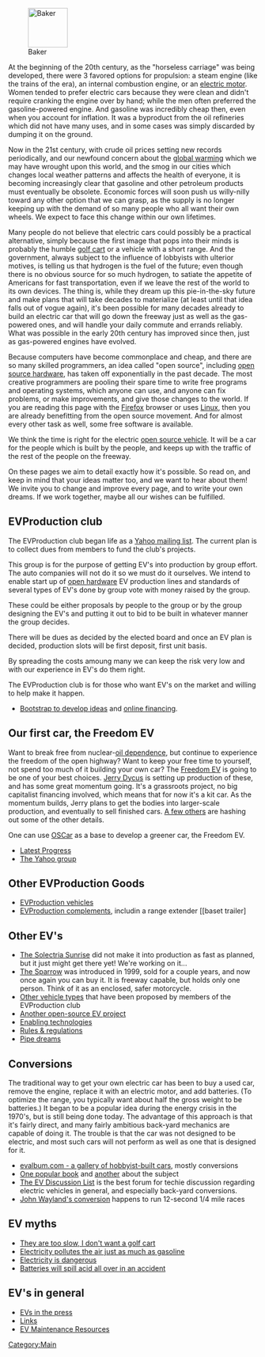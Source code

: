 <center>{{UTC}}</center>
[[Image:Baker-ad1.jpg|right|thumb|80px|Baker]]

At the beginning of the 20th century, as the "horseless carriage" was being developed, there were 3 favored options for propulsion:  a steam engine (like the trains of the era), an internal combustion engine, or an [[electric motor]].  Women tended to prefer electric cars because they were clean and didn't require cranking the engine over by hand; while the men often preferred the gasoline-powered engine.  And gasoline was incredibly cheap then, even when you account for inflation.  It was a byproduct from the oil refineries which did not have many uses, and in some cases was simply discarded by dumping it on the ground.

Now in the 21st century, with crude oil prices setting new records periodically, and our newfound concern about the [[global warming]] which we may have wrought upon this world, and the smog in our cities which changes local weather patterns and affects the health of everyone, it is becoming increasingly clear that gasoline and other petroleum products must eventually be obsolete.  Economic forces will soon push us willy-nilly toward any other option that we can grasp, as the supply is no longer keeping up with the demand of so many people who all want their own wheels.  We expect to face this change within our own lifetimes.

Many people do not believe that electric cars could possibly be a practical alternative, simply because the first image that pops into their minds is probably the humble [[golf cart]] or a vehicle with a short range.  And the government, always subject to the influence of lobbyists with ulterior motives, is telling us that hydrogen is the fuel of the future; even though there is no obvious source for so much hydrogen, to satiate the appetite of Americans for fast transportation, even if we leave the rest of the world to its own devices.  The thing is, while they dream up this pie-in-the-sky future and make plans that will take decades to materialize (at least until that idea falls out of vogue again), it's been possible for many decades already to build an electric car that will go down the freeway just as well as the gas-powered ones, and will handle your daily commute and errands reliably.  What was possible in the early 20th century has improved since then, just as gas-powered engines have evolved.

Because computers have become commonplace and cheap, and there are so many skilled programmers, an idea called "open source", including [[open source hardware]], has taken off exponentially in the past decade.  The most creative programmers are pooling their spare time to write free programs and operating systems, which anyone can use, and anyone can fix problems, or make improvements, and give those changes to the world.  If you are reading this page with the [http://www.mozilla.com/firefox/ Firefox] browser or uses [[wikipedia:Linux|Linux]], then you are already benefitting from the open source movement.  And for almost every other task as well, some free software is available.

We think the time is right for the electric [[open source vehicle]].  It will be a car for the people which is built by the people, and keeps up with the traffic of the rest of the people on the freeway.

On these pages we aim to detail exactly how it's possible.  So read on, and keep in mind that your ideas matter too, and we want to hear about them!  We invite you to change and improve every page, and to write your own dreams.  If we work together, maybe all our wishes can be fulfilled.

== EVProduction club == 

The EVProduction club began life as a [http://groups.yahoo.com/group/EVProduction/ Yahoo mailing list]. The current plan is to collect dues from members to fund the club's projects.

This group is for the purpose of getting EV's into production by group effort. The auto companies will not do it so we must do it ourselves. We intend to enable start up of [[wikipedia:open hardware|open hardware]] EV production lines and standards of several types of EV's done by group vote with money raised by the group. 

These could be either proposals by people to the group or by the group designing the EV's and putting it out to bid to be built in whatever manner the group decides. 

There will be dues as decided by the elected board and once an EV plan is decided, production slots will be first deposit, first unit basis.

By spreading the costs amoung many we can keep the risk very low and with our experience in EV's do them right.

The EVProduction club is for those who want EV's on the market and willing to help make it happen.

* [http://www.bootstrapaustin.org/wiki/index.php/Welcome_to_the_Bootstrap_Network Bootstrap to develop ideas] and [http://www.bootstrapaustin.org/wiki/index.php/Bootstrap_Online_Financing online financing].

==Our first car, the Freedom EV==

Want to break free from nuclear-[[oil dependence]], but continue to experience the freedom of the open highway?  Want to keep your free time to yourself, not spend too much of it building your own car?  The [[Freedom EV]] is going to be one of your best choices.  [[Jerry Dycus]] is setting up production of these, and has some great momentum going.  It's a grassroots project, no big capitalist financing involved, which means that for now it's a kit car.  As the momentum builds, Jerry plans to get the bodies into larger-scale production, and eventually to sell finished cars.  [[EVProduction:Community Portal|A few others]] are hashing out some of the other details.

One can use [[OSCar]] as a base to develop a greener car, the Freedom EV.

*[[Progress Pics|Latest Progress]]
*[http://autos.groups.yahoo.com/group/EVProduction/ The Yahoo group]

==Other EVProduction Goods==
* [[EVProduction vehicles]]
* [[EVProduction complements]], includin a range extender [[baset trailer]

==Other EV's==

*[http://www.austinev.org/evalbum/655.html The Solectria Sunrise] did not make it into production as fast as planned, but it just might get there yet!  We're working on it...
*[http://www.myersmotors.com/ The Sparrow] was introduced in 1999, sold for a couple years, and now once again you can buy it.  It is freeway capable, but holds only one person.  Think of it as an enclosed, safer motorcycle.
*[[Proposed vehicle types|Other vehicle types]] that have been proposed by members of the EVProduction club
*[http://www.fastbk.com/EVware/ Another open-source EV project]
*[[Enabling technologies]]
*[[Rules & regulations]]
*[[Pipe dreams]]

==Conversions==
The traditional way to get your own electric car has been to buy a used car, remove the engine, replace it with an electric motor, and add batteries.  (To optimize the range, you typically want about half the gross weight to be batteries.)  It began to be a popular idea during the energy crisis in the 1970's, but is still being done today.  The advantage of this approach is that it's fairly direct, and many fairly ambitious back-yard mechanics are capable of doing it.  The trouble is that the car was not designed to be electric, and most such cars will not perform as well as one that is designed for it.

*[http://evalbum.com evalbum.com - a gallery of hobbyist-built cars], mostly conversions
*[http://www.amazon.com/gp/product/0830642315/qid=1134363859/sr=8-2/ref=pd_bbs_2/103-1555072-2363021?n=507846&s=books&v=glance One popular book] and [http://www.amazon.com/gp/product/1879857944/qid=1134363859/sr=8-1/ref=pd_bbs_1/103-1555072-2363021?n=507846&s=books&v=glance another] about the subject
*[http://www.evdl.org/ The EV Discussion List] is the best forum for techie discussion regarding electric vehicles in general, and especially back-yard conversions.
*[http://www.plasmaboyracing.com/whitezombie.php John Wayland's conversion] happens to run 12-second 1/4 mile races

==EV myths==
*[[They are too slow, I don't want a golf cart]]
*[[Electricity pollutes the air just as much as gasoline]]
*[[Electricity is dangerous]]
*[[Batteries will spill acid all over in an accident]]

==EV's in general==
*[[EVs in the press]]
*[[Links]]
*[[EV Maintenance Resources]]

[[Category:Main]]